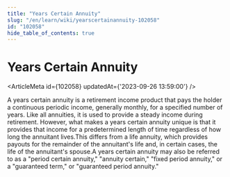 ```yaml
---
title: "Years Certain Annuity"
slug: "/en/learn/wiki/yearscertainannuity-102058"
id: "102058"
hide_table_of_contents: true
---
```



# Years Certain Annuity

<ArticleMeta id={102058} updatedAt={'2023-09-26 13:59:00'} />
<div className='border-solid border-b border-t-0 my-4 border-[var(--ifm-color-gray-300)]' />

A years certain annuity is a retirement income product that pays the holder a continuous periodic income, generally monthly, for a specified number of years. Like all annuities, it is used to provide a steady income during retirement. However, what makes a years certain annuity unique is that it provides that income for a predetermined length of time regardless of how long the annuitant lives.This differs from a life annuity, which provides payouts for the remainder of the annuitant's life and, in certain cases, the life of the annuitant's spouse.A years certain annuity may also be referred to as a "period certain annuity," "annuity certain," "fixed period annuity," or a "guaranteed term," or "guaranteed period annuity."
